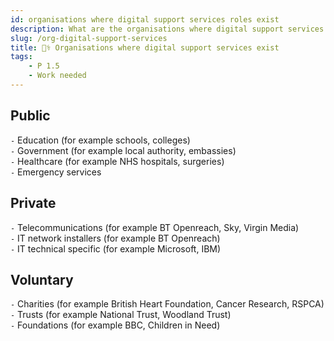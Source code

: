 ```yaml
---
id: organisations where digital support services roles exist
description: What are the organisations where digital support services roles exist
slug: /org-digital-support-services
title: 👨‍⚕️ Organisations where digital support services exist
tags:
    - P 1.5
    - Work needed
---
```


## Public
`-` Education (for example schools, colleges) <br />
`-` Government (for example local authority, embassies) <br />
`-` Healthcare (for example NHS hospitals, surgeries) <br />
`-` Emergency services <br />

## Private
`-` Telecommunications (for example BT Openreach, Sky, Virgin Media) <br />
`-` IT network installers (for example BT Openreach) <br />
`-` IT technical specific (for example Microsoft, IBM) <br />

## Voluntary
`-` Charities (for example British Heart Foundation, Cancer Research, RSPCA) <br />
`-` Trusts (for example National Trust, Woodland Trust) <br />
`-` Foundations (for example BBC, Children in Need) <br />



